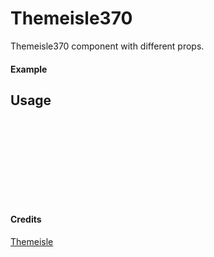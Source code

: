 
<Meta of={Themeisle370} title="Themeisle/Themeisle370" />

# Themeisle370

Themeisle370 component with different props.

#### Example

<Canvas of={Themeisle370.Primary} />

## Usage

```ts
import { Themeisle370 } from "yadl-ui";

const Example = () => {
  return (
      <Themeisle370 />
  );
};

export default Example;
```

#### Credits
[Themeisle](https://themeisle.com/illustrations/)
